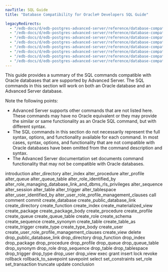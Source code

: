 ```yaml
---
navTitle: SQL Guide
title: "Database Compatibility for Oracle® Developers SQL Guide"

legacyRedirects:
  - "/edb-docs/d/edb-postgres-advanced-server/reference/database-compatibility-for-oracle-developers-sql-guide/13/index.html"
  - "/edb-docs/d/edb-postgres-advanced-server/reference/database-compatibility-for-oracle-developers-sql-guide/latest/index.html"
  - "/edb-docs/d/edb-postgres-advanced-server/reference/database-compatibility-for-oracle-developers-sql-guide/13/conclusion.html"
  - "/edb-docs/d/edb-postgres-advanced-server/reference/database-compatibility-for-oracle-developers-sql-guide/latest/conclusion.html"
  - "/edb-docs/d/edb-postgres-advanced-server/reference/database-compatibility-for-oracle-developers-sql-guide/13/introduction.html"
  - "/edb-docs/d/edb-postgres-advanced-server/reference/database-compatibility-for-oracle-developers-sql-guide/latest/introduction.html"
  - "/edb-docs/d/edb-postgres-advanced-server/reference/database-compatibility-for-oracle-developers-sql-guide/13/genindex.html"
  - "/edb-docs/d/edb-postgres-advanced-server/reference/database-compatibility-for-oracle-developers-sql-guide/latest/genindex.html"
---
```


This guide provides a summary of the SQL commands compatible with Oracle databases that are supported by Advanced Server. The SQL commands in this section will work on both an Oracle database and an Advanced Server database.

Note the following points:

-   Advanced Server supports other commands that are not listed here. These commands may have no Oracle equivalent or they may provide the similar or same functionality as an Oracle SQL command, but with different syntax.
-   The SQL commands in this section do not necessarily represent the full syntax, options, and functionality available for each command. In most cases, syntax, options, and functionality that are not compatible with Oracle databases have been omitted from the command description and syntax.
-   The Advanced Server documentation set documents command functionality that may not be compatible with Oracle databases.

<div class="toctree" maxdepth="4">

introduction alter_directory alter_index alter_procedure alter_profile alter_queue alter_queue_table alter_role_identified_by alter_role_managing_database_link_and_dbms_rls_privileges alter_sequence alter_session alter_table alter_trigger alter_tablespace alter_user_identified_by alter_user_role_profile_management_clauses call comment commit create_database create_public_database_link create_directory create_function create_index create_materialized_view create_package create_package_body create_procedure create_profile create_queue create_queue_table create_role create_schema create_sequence create_synonym create_table create_table_as create_trigger create_type create_type_body create_user create_user_role_profile_management_clauses create_view delete drop_public_database_link drop_directory drop_function drop_index drop_package drop_procedure drop_profile drop_queue drop_queue_table drop_synonym drop_role drop_sequence drop_table drop_tablespace drop_trigger drop_type drop_user drop_view exec grant insert lock revoke rollback rollback_to_savepoint savepoint select set_constraints set_role set_transaction truncate update conclusion

</div>
